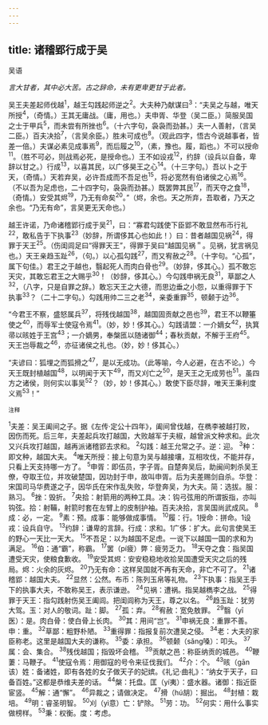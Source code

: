 ```yaml
---
---
---
```

title: 诸稽郢行成于吴
---



吴语

*言大甘者，其中必大苦。古之辞命，未有更卑更甘于此者。*

吴王夫差起师伐越<sup>1</sup>，越王勾践起师逆之<sup>2</sup>。大夫种乃献谋曰<sup>3</sup>：“夫吴之与越，唯天所授<sup>4</sup>，（奇情。）王其无庸战。（庸，用也。）夫申胥、华登（吴二臣。）简服吴国之士于甲兵<sup>5</sup>，而未尝有所挫也<sup>6</sup>。（十六字句，袅袅而劲甚。）夫一人善射，（言吴二臣。）百夫决拾<sup>7</sup>，（言吴余臣。）胜未可成也<sup>8</sup>。（观此四字，悟古今说越事者，皆差一倍。）夫谋必素见成事焉<sup>9</sup>，而后履之<sup>10</sup>，（素，豫也。履，蹈也。）不可以授命<sup>11</sup>。（胜不可必，则战焉必死，是授命也。）王不如设戎<sup>12</sup>，约辞（设兵以自备，卑辞以甘之。）行成<sup>13</sup>，以喜其民，以广侈昊王之心<sup>14</sup>。（十三字句。）吾以卜之于天，（奇情。）天若弃吴，必许吾成而不吾足也<sup>15</sup>，将必宽然有伯诸侯之心焉<sup>16</sup>。（不以吾为足虑也，二十四字句，袅袅而劲甚。）既罢弊其民<sup>17</sup>，而天夺之食<sup>18</sup>，（奇情。）安受其烬<sup>19</sup>，乃无有命矣<sup>20</sup>。”（烬，余也。天之所弃，吾取者，乃天之余也。“乃无有命”，言吴更无天命也。）

越王许诺，乃命诸稽郢行成于吴<sup>21</sup>，曰：“寡君勾践使下臣郢不敢显然布币行礼<sup>22</sup>，敢私告于下执事<sup>23</sup>（妙辞，所谓侈其心也如此！）曰：昔者越国见祸<sup>24</sup>，得罪于天王<sup>25</sup>。（伤闺闾足曰“得罪天王”，得罪于吴曰“越国见祸＂。见祸，犹言祸见也。）天王亲趋玉趾<sup>26</sup>，（句。）以心孤勾践<sup>27</sup>，而又宥赦之<sup>28</sup>。（十字句。“心孤”，属下句佳。）君王之于越也，翳起死人而肉白骨也<sup>29</sup>。（妙辞，侈其心。）孤不敢忘天灾，其敢忘君王之大赐乎<sup>30</sup>！（妙辞，侈其心。）今勾践申祸无良<sup>31</sup>，草鄙之人<sup>32</sup>，（八字，只是自罪之辞。）敢忘天王之大德，而思边垂之小怨，以重得罪于下执事<sup>33</sup>？（二十二字句。）勾践用帅二三之老<sup>34</sup>，亲委重罪<sup>35</sup>，顿颡于边<sup>36</sup>。

“今君王不察，盛怒属兵<sup>37</sup>，将残伐越国<sup>38</sup>，越国固贡献之邑也<sup>39</sup>，君王不以鞭箠使之<sup>40</sup>，而辱军士使寇令焉<sup>41</sup>。（妙，妙！侈其心。）勾践请盟：一介嫡女<sup>42</sup>，执箕帚以晐姓于王宫<sup>43</sup>；一介嫡男，奉槃匜以随诸御<sup>44</sup>；春秋贡献，不解于王府<sup>45</sup>。天王岂辱裁之<sup>46</sup>，亦征诸侯之礼也。（妙，妙！侈其心。）

“夫谚曰：狐埋之而狐搰之<sup>47</sup>，是以无成功。（此等喻，今人必避，在古不论。）今天王既封植越国<sup>48</sup>，以明闻于天下<sup>49</sup>，而又刈亡之<sup>50</sup>，是天王之无成劳也<sup>51</sup>。虽四方之诸侯，则何实以事吴<sup>52</sup>？（妙，妙！侈其心。）敢使下臣尽辞，唯天王秉利度义焉<sup>53</sup>！”

<sup>注释</sup>

<sup>1</sup>夫差：吴王阖间之子。据《左传·定公十四年》，阖间曾伐越，在檇李被越打败，因伤而死。后三年，夫差起兵攻打越国，大败越军于夫椒，越曾派文种求和。此次又兴兵攻打越国，越再派诸稽郢去求和。
<sup>2</sup>勾践：越王允常之子。逆：迎。
<sup>3</sup>种：即文种，越国大夫。
<sup>4</sup>唯天所授：接上句意为吴与越接壤，互相攻伐，不能并存，只看上天支持哪一方了。
<sup>5</sup>申胥：即伍员，字子胥。自楚奔吴后，助闽间刺杀吴王僚，夺取王位，并攻破楚国，因功封于申，故叫申胥。后为夫差赐剑自杀。华登：宋国司马华费遂之子，因华氏在宋作乱失败，华登奔吴，为大夫。简：选拔。服：熟习。
<sup>6</sup>挫：毁折。
<sup>7</sup>央拾：射箭用的两种工具。决：钩弓弦用的所谓扳指，亦叫钩弦。拾：射鞴，射箭时套在左臂上的皮制护袖。百夫决拾，言吴国尚武成风。
<sup>8</sup>成：必，一定。
<sup>9</sup>素：预。成事：能够做成事情。
<sup>10</sup>履：行。1授命：拼命。1设戎：设兵自守。
<sup>13</sup>约辞：谦卑的言辞。行成：求和。1广侈：扩大。此句言使吴王的野心一天比一天大。
<sup>15</sup>不吾足：以为越国不足虑。一说下以越国一国的求和为满足。
<sup>16</sup>伯：通“霸”，称霸。
<sup>17</sup>罢（pí疲）弊：疲劳乏力。
<sup>18</sup>天夺之食：指吴国遭受天灾，使粮食歉收。
<sup>19</sup>安受其烬：安安稳稳地收拾吴国遭受天灾之后的残局。烬：火余的灰烬。
<sup>20</sup>乃无有命：这样吴国就不再有天命，非亡不可了。
<sup>21</sup>诸稽郢：越国大夫。
<sup>22</sup>显然：公然。布币：陈列玉帛等礼物。
<sup>23</sup>下执事：指吴王手下的执事大夫，不敢称吴王，表示谦逊。
<sup>24</sup>见祸：遭祸。指吴越檇李之战。
<sup>25</sup>得罪于天王：指勾践射伤吴王阖闾。把闺闾称为天王，尊之以名。
<sup>26</sup>趋玉趾：犹劳大驾。玉：对人的敬词。趾：脚。
<sup>27</sup>孤：弃。
<sup>28</sup>宥赦：宽免敖罪。
<sup>29</sup>翳（yī医）：是。肉白骨：使白骨上长肉。
<sup>30</sup>其：用间“岂”。
<sup>31</sup>申祸无良：重罪不善。申：重。
<sup>32</sup>草鄙：粗野朴陋。
<sup>33</sup>重得罪：指报复前次遭吴之侵。
<sup>34</sup>老：大夫的家臣称老。这里是越国大夫的谦称。
<sup>35</sup>委：承担。
<sup>36</sup>顿颡（sǎng嗓）：叩头。
<sup>37</sup>属：会、集合。
<sup>38</sup>残伐越国；指毁坏会稽。
<sup>39</sup>贡献之邑：称臣纳贡的城邑。
<sup>40</sup>鞭萋：马鞭子。
<sup>41</sup>使寇令焉：用御寇的号令来征伐我们。
<sup>42</sup>介：个。
<sup>43</sup>晐（gān该）姓：备诸姓，即有各姓的女子做天子的妃嫔。《礼记·曲礼》：“纳女于天子，曰备百姓。”这都是恭维夫差的话。
<sup>44</sup>槃：托盘。匡（yí夷）：盛水器。诸御：指近臣宦竖。
<sup>45</sup>解：通“懈”。
<sup>46</sup>异裁之；请做决定。
<sup>47</sup>搰（hú胡）：掘出。
<sup>48</sup>封植：栽培。
<sup>49</sup>明：睿圣明智。
<sup>50</sup>刈（yì意）亡：铲除。
<sup>51</sup>劳：功。
<sup>52</sup>何实：用什么事实做榜样。
<sup>53</sup>秉：权衡。度：考虑。